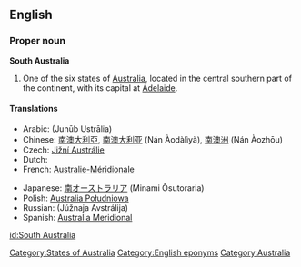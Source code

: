 {{wikipedia}}
==English==

===Proper noun===
'''South Australia'''

# One of the six states of [[Australia]], located in the central southern part of the continent, with its capital at [[Adelaide]].

====Translations====
{{trans-top|Australian state}}
* Arabic: {{Arab|[[جنوب أستراليا]]}} (Junūb Ustrālia)
* Chinese: [[南澳大利亞]], [[南澳大利亚]] (Nán Àodàlìyà), [[南澳洲]] (Nán Àozhōu)
* Czech: [[Jižní Austrálie]]
* Dutch: {{t+|nl|Zuid-Australië}}
* French: [[Australie-Méridionale]] {{f}}
{{trans-mid}}
* Japanese: [[南オーストラリア]] (Minami Ōsutoraria)
* Polish: [[Australia Południowa]]
* Russian: {{t|ru|Южная Австралия|f|sc=Cyrl}} (Júžnaja Avstrálija)
* Spanish: [[Australia Meridional]]
{{trans-bottom}}

[[Category:States of Australia]]
[[Category:English eponyms]]
[[Category:Australia]]

[[id:South Australia]]